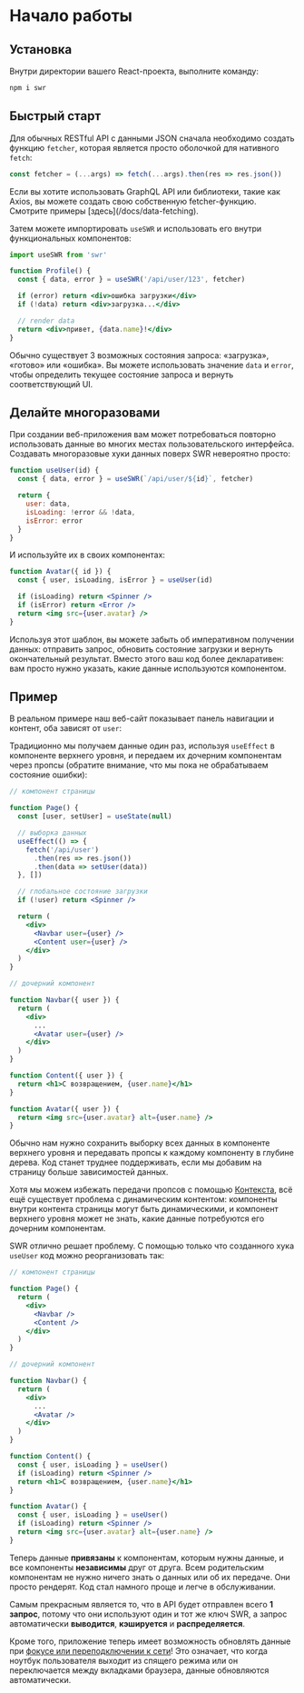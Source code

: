
# Начало работы

## Установка

Внутри директории вашего React-проекта, выполните команду:

```bash npm2yarn
npm i swr
```

## Быстрый старт

Для обычных RESTful API с данными JSON сначала необходимо создать функцию
`fetcher`, которая является просто оболочкой для нативного `fetch`:

```jsx
const fetcher = (...args) => fetch(...args).then(res => res.json())
```

<Callout>
  Если вы хотите использовать GraphQL API или библиотеки, такие как Axios, вы
  можете создать свою собственную fetcher-функцию. Смотрите примеры
  [здесь](/docs/data-fetching).
</Callout>

Затем можете импортировать `useSWR` и использовать его внутри функциональных
компонентов:

```jsx
import useSWR from 'swr'

function Profile() {
  const { data, error } = useSWR('/api/user/123', fetcher)

  if (error) return <div>ошибка загрузки</div>
  if (!data) return <div>загрузка...</div>

  // render data
  return <div>привет, {data.name}!</div>
}
```

Обычно существует 3 возможных состояния запроса: «загрузка», «готово» или
«ошибка». Вы можете использовать значение `data` и `error`, чтобы определить
текущее состояние запроса и вернуть соответствующий UI.

## Делайте многоразовами

При создании веб-приложения вам может потребоваться повторно использовать данные
во многих местах пользовательского интерфейса. Создавать многоразовые хуки
данных поверх SWR невероятно просто:

```jsx
function useUser(id) {
  const { data, error } = useSWR(`/api/user/${id}`, fetcher)

  return {
    user: data,
    isLoading: !error && !data,
    isError: error
  }
}
```

И используйте их в своих компонентах:

```jsx
function Avatar({ id }) {
  const { user, isLoading, isError } = useUser(id)

  if (isLoading) return <Spinner />
  if (isError) return <Error />
  return <img src={user.avatar} />
}
```

Используя этот шаблон, вы можете забыть об императивном получении данных:
отправить запрос, обновить состояние загрузки и вернуть окончательный результат.
Вместо этого ваш код более декларативен: вам просто нужно указать, какие данные
используются компонентом.

## Пример

В реальном примере наш веб-сайт показывает панель навигации и контент, оба
зависят от `user`:


<WelcomeImage className="mt-6 dark:invert" />

Традиционно мы получаем данные один раз, используя `useEffect` в компоненте
верхнего уровня, и передаем их дочерним компонентам через пропсы (обратите
внимание, что мы пока не обрабатываем состояние ошибки):

```jsx {7-11,17,18,27}
// компонент страницы

function Page() {
  const [user, setUser] = useState(null)

  // выборка данных
  useEffect(() => {
    fetch('/api/user')
      .then(res => res.json())
      .then(data => setUser(data))
  }, [])

  // глобальное состояние загрузки
  if (!user) return <Spinner />

  return (
    <div>
      <Navbar user={user} />
      <Content user={user} />
    </div>
  )
}

// дочерний компонент

function Navbar({ user }) {
  return (
    <div>
      ...
      <Avatar user={user} />
    </div>
  )
}

function Content({ user }) {
  return <h1>С возвращением, {user.name}</h1>
}

function Avatar({ user }) {
  return <img src={user.avatar} alt={user.name} />
}
```

Обычно нам нужно сохранить выборку всех данных в компоненте верхнего уровня и
передавать пропсы к каждому компоненту в глубине дерева. Код станет труднее
поддерживать, если мы добавим на страницу больше зависимостей данных.

Хотя мы можем избежать передачи пропсов с помощью
[Контекста](https://ru.reactjs.org/docs/context.html), всё ещё существует
проблема с динамическим контентом: компоненты внутри контента страницы могут
быть динамическими, и компонент верхнего уровня может не знать, какие данные
потребуются его дочерним компонентам.

SWR отлично решает проблему. С помощью только что созданного хука `useUser` код
можно реорганизовать так:

```jsx {20,26}
// компонент страницы

function Page() {
  return (
    <div>
      <Navbar />
      <Content />
    </div>
  )
}

// дочерний компонент

function Navbar() {
  return (
    <div>
      ...
      <Avatar />
    </div>
  )
}

function Content() {
  const { user, isLoading } = useUser()
  if (isLoading) return <Spinner />
  return <h1>С возвращением, {user.name}</h1>
}

function Avatar() {
  const { user, isLoading } = useUser()
  if (isLoading) return <Spinner />
  return <img src={user.avatar} alt={user.name} />
}
```

Теперь данные **привязаны** к компонентам, которым нужны данные, и все
компоненты **независимы** друг от друга. Всем родительским компонентам не нужно
ничего знать о данных или об их передаче. Они просто рендерят. Код стал намного
проще и легче в обслуживании.

Самым прекрасным является то, что в API будет отправлен всего **1 запрос**,
потому что они используют один и тот же ключ SWR, а запрос автоматически
**выводится**, **кэшируется** и **распределяется**.

Кроме того, приложение теперь имеет возможность обновлять данные при
[фокусе или переподключении к сети](/docs/revalidation)! Это означает, что когда
ноутбук пользователя выходит из спящего режима или он переключается между
вкладками браузера, данные обновляются автоматически.
